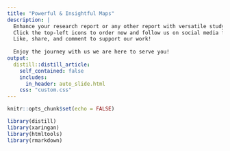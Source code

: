 ```yaml
---
title: "Powerful & Insightful Maps"
description: |
  Enhance your research report or any other report with versatile study area maps from Ichi Data Solutions.
  Click the top-left icons to order now and follow us on social media for updates.
  Like, share, and comment to support our work!
  
  Enjoy the journey with us we are here to serve you!
output: 
  distill::distill_article:
    self_contained: false
    includes:
      in_header: auto_slide.html
    css: "custom.css"
---
```


```r
knitr::opts_chunk$set(echo = FALSE)

library(distill)
library(xaringan)
library(htmltools)
library(rmarkdown)
```



